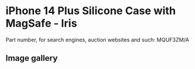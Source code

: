
# iPhone 14 Plus Silicone Case with MagSafe - Iris

Part number, for search engines, auction websites and such: MQUF3ZM/A

## Image gallery

<div style={{ width: "768px" }}>
  <GalleryComponent
    images={[
      {
        original: "/everysource/MQUF3.webp",
        thumbnail: "/everypreview/MQUF3.webp",
      },
      {
        original: "/everysource/MQUF3_AV1.webp",
        thumbnail: "/everypreview/MQUF3_AV1.webp",
      },
      {
        original: "/everysource/MQUF3_AV2.webp",
        thumbnail: "/everypreview/MQUF3_AV2.webp",
      },
      {
        original: "/everysource/MQUF3_AV3.webp",
        thumbnail: "/everypreview/MQUF3_AV3.webp",
      },
      {
        original: "/everysource/MQUF3_AV4.webp",
        thumbnail: "/everypreview/MQUF3_AV4.webp",
      },
      {
        original: "/everysource/MQUF3_AV5.webp",
        thumbnail: "/everypreview/MQUF3_AV5.webp",
      }
    ]}
  />
</div>